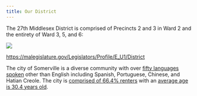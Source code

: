 ```yaml
---
title: Our District
---
```


The 27th Middlesex District is comprised of Precincts 2 and 3 in Ward 2 and the entirety of Ward 3, 5, and 6:

![](/img/district.png)

<https://malegislature.gov/Legislators/Profile/E_U1/District>

The city of Somerville is a diverse community with over [fifty languages spoken](https://www.somervillema.gov/about) other than English including Spanish, Portuguese, Chinese, and Hatian Creole. The city is [comprised of 66.4% renters](https://www.towncharts.com/Massachusetts/Housing/Somerville-city-MA-Housing-data.html#:~:text=Somerville%20depicts%20it%20has%20a%20Renter%20Percent%20of%2066.4%25%20which,places%20in%20the%20local%20area) with an [average age is 30.4 years old](https://censusreporter.org/profiles/62000US25144-27th-middlesex-district-ma/).
